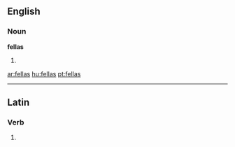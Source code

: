 ==English==

===Noun===
'''fellas'''

# {{plural of|[[fella]]}}

[[ar:fellas]]
[[hu:fellas]]
[[pt:fellas]]

----
==Latin==

===Verb===
{{la-verb-form|fellās}}

# {{conjugation of|fello|fellō|2|s|pres|act|ind|lang=la}}
{{count page|[[Wiktionary:Page count]]}}
{{rfc-auto}}